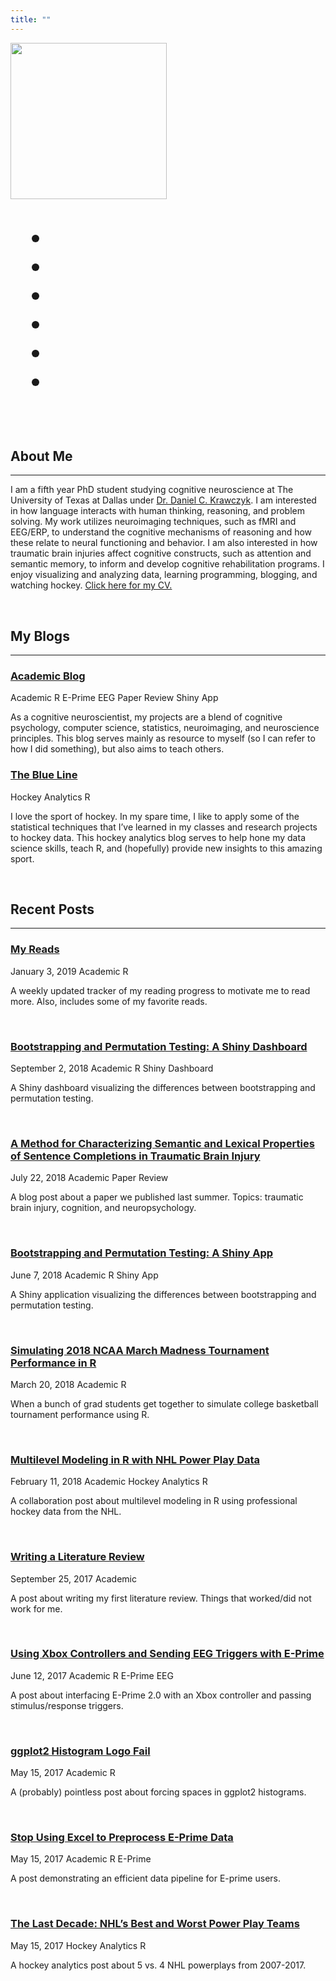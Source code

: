 ```yaml
---
title: ""
---
```


<div class="prof-pic">
<img src="images/matt-kmiecik.jpg" class="img-circle" width="250" height="250">
</div>

<!-- social icons bar START-->
<div class="social-icons" style="font-size: 2.4rem;">
<ul>
<li><a href="mailto:matthew.kmiecik@utdallas.edu"><i class="fas fa-envelope fa-fw faa-horizontal animated-hover" aria-hidden="true" style="color:#2C3E50"></i></a></li>
<li><a href="https://twitter.com/mattkmiecik14"><i class="fab fa-twitter fa-fw faa-horizontal animated-hover" aria-hidden="true" style="color:#2C3E50"></i></a></li>
<li><a href="https://www.linkedin.com/in/matt-kmiecik-776603b0/"><i class="fab fa-linkedin-in fa-fw faa-horizontal animated-hover" aria-hidden="true" style="color:#2C3E50"></i></a></li>
<li><a href="https://github.com/mkmiecik14"><i class="fab fa-github fa-fw faa-horizontal animated-hover" aria-hidden="true" style="color:#2C3E50"></i></a></li>
<li><a href="https://scholar.google.com/citations?user=44bK4o8AAAAJ&hl=en&oi=ao"><i class="ai ai-google-scholar fa-fw ai-3x faa-horizontal animated-hover" aria-hidden="true" style="color:#2C3E50"></i></a></li>
<li><a href="https://www.researchgate.net/profile/Matthew_Kmiecik"><i class="ai ai-researchgate fa-fw ai-3x faa-horizontal animated-hover" aria-hidden="true" style="color:#2C3E50"></i></a></li>
</ul>
</div>
<!-- social icons bar END-->

<br>

<h2><i class="fas fa-user-circle" aria-hidden="true"></i> About Me</h2>
<hr>
I am a fifth year PhD student studying cognitive neuroscience at The University of Texas at Dallas under [Dr. Daniel C. Krawczyk](https://www.utdallas.edu/bbs/faculty/detail.php5?i=321). I am interested in how language interacts with human thinking, reasoning, and problem solving. My work utilizes neuroimaging techniques, such as fMRI and EEG/ERP, to understand the cognitive mechanisms of reasoning and how these relate to neural functioning and behavior. I am also interested in how traumatic brain injuries affect cognitive constructs, such as attention and semantic memory, to inform and develop cognitive rehabilitation programs. I enjoy visualizing and analyzing data, learning programming, blogging, and watching hockey. [Click here for my CV.](https://mattkmiecik.com/cv.html)

<br>

<!-- MY BLOGS -->

<h2><span class="far fa-paper-plane" aria-hidden="true"></span> My Blogs</h2> 
<hr>

<h3><span class="far fa-newspaper" aria-hidden="true"></span><a href="academicblog.html"> Academic Blog</a></h3> 

<span class="label label-primary">Academic</span>
<span class="label label-default">R</span>
<span class="label label-success">E-Prime</span>
<span class="label label-warning">EEG</span>
<span class="label label-danger">Paper Review</span>
<span class="badge badge-pill badge-secondary">Shiny App</span>

As a cognitive neuroscientist, my projects are a blend of cognitive psychology, computer science, statistics, neuroimaging, and neuroscience principles. This blog serves mainly as resource to myself (so I can refer to how I did something), but also aims to teach others.

<h3><span class="far fa-newspaper" aria-hidden="true"></span><a href="theblueline.html"> The Blue Line</a></h3> 

<span class="label label-info">Hockey Analytics</span>
<span class="label label-default">R</span>

I love the sport of hockey. In my spare time, I like to apply some of the statistical techniques that I've learned in my classes and research projects to hockey data. This hockey analytics blog serves to help hone my data science skills, teach R, and (hopefully) provide new insights to this amazing sport.

<br>

<!-- RECENT POSTS -->

<h2><span class="far fa-file-alt" aria-hidden="true"></span> Recent Posts</h2> 
<hr>

<!-- My Reads -->

<h3><span class="far fa-sticky-note" aria-hidden="true"></span><a href="https://mattkmiecik.com/post-My-Reads.html" class="postLink"> My Reads</a></h3>

<span class="far fa-clock"></span> January 3, 2019
<span class="label label-primary">Academic</span>
<span class="label label-default">R</span>

A weekly updated tracker of my reading progress to motivate me to read more. Also, includes some of my favorite reads.

<br>

<!-- Boot Perm Shiny Dashboard -->

<h3><span class="far fa-sticky-note" aria-hidden="true"></span><a href="https://mattkmiecik.shinyapps.io/boot-perm-dash/" class="postLink"> Bootstrapping and Permutation Testing: A Shiny Dashboard</a></h3>

<span class="far fa-clock"></span> September 2, 2018
<span class="label label-primary">Academic</span>
<span class="label label-default">R</span>
<span class="badge badge-pill badge-light">Shiny Dashboard</span>

A Shiny dashboard visualizing the differences between bootstrapping and permutation testing.

<br>

<!-- A Method for Characterizing Semantic and Lexical... post -->

<h3><span class="far fa-sticky-note" aria-hidden="true"></span><a href="https://mattkmiecik.com/post-A-Method-for-Characterizing-Semantic-and-Lexical-Properties-of-Sentence-Completions-in-Traumatic-Brain-Injury.html" class="postLink"> A Method for Characterizing Semantic and Lexical Properties of Sentence Completions in Traumatic Brain Injury</a></h3>

<span class="far fa-clock"></span> July 22, 2018
<span class="label label-primary">Academic</span>
<span class="label label-danger">Paper Review</span>

A blog post about a paper we published last summer. Topics: traumatic brain injury, cognition, and neuropsychology.

<br>

<!-- Boot Perm Shiny App -->

<h3><span class="far fa-sticky-note" aria-hidden="true"></span><a href="https://mattkmiecik.com/post-Bootstrapping-and-Permutation-Testing-Shiny-App.html" class="postLink"> Bootstrapping and Permutation Testing: A Shiny App</a></h3>

<span class="far fa-clock"></span> June 7, 2018
<span class="label label-primary">Academic</span>
<span class="label label-default">R</span>
<span class="badge badge-pill badge-light">Shiny App</span>

A Shiny application visualizing the differences between bootstrapping and permutation testing.

<br>

<!-- 2018 March Madness -->

<h3><span class="far fa-sticky-note" aria-hidden="true"></span><a href="post-Simulating-2018-NCAA-March-Madness-Tournament-Performance-in-R.html" class="postLink"> Simulating 2018 NCAA March Madness Tournament Performance in R</a></h3>

<span class="far fa-clock"></span> March 20, 2018
<span class="label label-primary">Academic</span>
<span class="label label-default">R</span>

When a bunch of grad students get together to simulate college basketball tournament performance using R.

<br>

<!-- Multi-level Model NHL -->

<h3><span class="far fa-sticky-note" aria-hidden="true"></span><a href="post-Multilevel-Modeling-in-R-with-NHL-Power-Play-Data.html" class="postLink"> Multilevel Modeling in R with NHL Power Play Data</a></h3>

<span class="far fa-clock"></span> February 11, 2018
<span class="label label-primary">Academic</span>
<span class="label label-info">Hockey Analytics</span>
<span class="label label-default">R</span>

A collaboration post about multilevel modeling in R using professional hockey data from the NHL.

<br>

<!-- Lit Review -->

<h3><span class="far fa-sticky-note" aria-hidden="true"></span><a href="post-Writing-a-Literature-Review.html" class="postLink"> Writing a Literature Review</a></h3>

<span class="far fa-clock"></span> September 25, 2017
<span class="label label-primary">Academic</span>

A post about writing my first literature review. Things that worked/did not work for me.

<br>

<!-- Xbox Controllers and Eprime -->

<h3><span class="far fa-sticky-note" aria-hidden="true"></span><a href="post-Using-Xbox-Controllers-and-Sending-EEG-Triggers-with-E-Prime.html" class="postLink"> Using Xbox Controllers and Sending EEG Triggers with E-Prime</a></h3>

<span class="far fa-clock"></span> June 12, 2017
<span class="label label-primary">Academic</span>
<span class="label label-default">R</span>
<span class="label label-success">E-Prime</span>
<span class="label label-warning">EEG</span>

A post about interfacing E-Prime 2.0 with an Xbox controller and passing stimulus/response triggers.

<br>

<!-- ggplot2 histogram logo fail -->

<h3><span class="far fa-sticky-note" aria-hidden="true"></span><a href="post-ggplot2-Histogram-Logo-Fail.html" class="postLink"> ggplot2 Histogram Logo Fail</a></h3>

<span class="far fa-clock"></span> May 15, 2017
<span class="label label-primary">Academic</span>
<span class="label label-default">R</span>

A (probably) pointless post about forcing spaces in ggplot2 histograms.

<br>

<!-- Stop Using Excel to Preprocess E-Prime Data -->

<h3><span class="far fa-sticky-note" aria-hidden="true"></span><a href="post-Stop-Using-Excel-to-Preprocess-E-Prime-Data.html" class="postLink"> Stop Using Excel to Preprocess E-Prime Data</a></h3>

<span class="far fa-clock"></span> May 15, 2017
<span class="label label-primary">Academic</span>
<span class="label label-default">R</span>
<span class="label label-success">E-Prime</span>

A post demonstrating an efficient data pipeline for E-prime users.

<br>

<!-- The Last Decade NHLs Best and Worst Power Play Teams -->

<h3><span class="far fa-sticky-note" aria-hidden="true"></span><a href="post-The-Last-Decade-NHLs-Best-and-Worst-Power-Play-Teams.html" class="postLink"> The Last Decade: NHL’s Best and Worst Power Play Teams</a></h3>

<span class="far fa-clock"></span> May 15, 2017
<span class="label label-info">Hockey Analytics</span>
<span class="label label-default">R</span>

A hockey analytics post about 5 vs. 4 NHL powerplays from 2007-2017.

<br>

<!-- disqus comment counter LEAVE HERE AT BOTTOM OF INDEX -->
<script id="dsq-count-scr" src="//mattkmiecik.disqus.com/count.js" async></script> 
